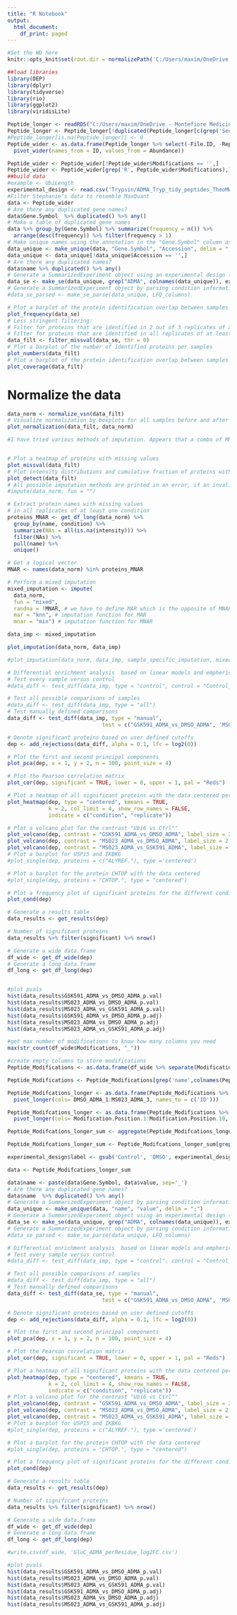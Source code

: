 ```yaml
---
title: "R Notebook"
output:
  html_document:
    df_print: paged
---
```

```r
#Set the WD here
knitr::opts_knit$set(root.dir = normalizePath('C:/Users/maxim/OneDrive - Montefiore Medicine/Shechter/Processed_Data/'))
```

```r
##load libraries
library(DEP)
library(dplyr)
library(tidyverse)
library(rio)
library(ggplot2)
library(viridisLite)

Peptide_longer <- readRDS("C:/Users/maxim/OneDrive - Montefiore Medicine/Shechter/Processed_Data/GluC_02/ADMA_tidy_TheoMW_03.RDS")
Peptide_longer <- Peptide_longer[!duplicated(Peptide_longer[c(grep('Sequence', colnames(Peptide_longer)), grep('Theo.MHplus.in.Da', colnames(Peptide_longer)), grep('ID', colnames(Peptide_longer)))]),]
#Peptide_longer[is.na(Peptide_longer)] <- 0
Peptide_wider <- as.data.frame(Peptide_longer %>% select(-File.ID, -Replicate, -Inhibitor, -IP) %>%
  pivot_wider(names_from = ID, values_from = Abundance))

Peptide_wider <- Peptide_wider[!Peptide_wider$Modifications == '',]
Peptide_wider <- Peptide_wider[grep('R', Peptide_wider$Modifications),]
##build data
#example <- UbiLength
experimental_design <- read.csv('Trypsin/ADMA_Tryp_tidy_peptides_TheoMW_ExpDesign.csv', header =T)
#Filter Stephanie's data to resemble MaxQuant
data <- Peptide_wider
# Are there any duplicated gene names?
data$Gene.Symbol  %>% duplicated() %>% any()
# Make a table of duplicated gene names
data %>% group_by(Gene.Symbol) %>% summarize(frequency = n()) %>% 
  arrange(desc(frequency)) %>% filter(frequency > 1)
# Make unique names using the annotation in the "Gene.Symbol" column as primary names and the annotation in "Accession" as name for those that do not have an gene name.
data_unique <- make_unique(data, "Gene.Symbol", "Accession", delim = ";")
data_unique <- data_unique[!data_unique$Accession == '',]
# Are there any duplicated names?
data$name %>% duplicated() %>% any()
# Generate a SummarizedExperiment object using an experimental design (LFQ=Abundance)
data_se <- make_se(data_unique, grep("ADMA", colnames(data_unique)), experimental_design)
# Generate a SummarizedExperiment object by parsing condition information from the column names
#data_se_parsed <- make_se_parse(data_unique, LFQ_columns)
```

```r
# Plot a barplot of the protein identification overlap between samples
plot_frequency(data_se)
# Less stringent filtering:
# Filter for proteins that are identified in 2 out of 3 replicates of at least one condition#data_filt <- filter_missval(data_se, thr = 1)
# Filter for proteins that are identified in all replicates of at least one condition
data_filt <- filter_missval(data_se, thr = 0)
# Plot a barplot of the number of identified proteins per samples
plot_numbers(data_filt)
# Plot a barplot of the protein identification overlap between samples
plot_coverage(data_filt)
```
# Normalize the data

```r
data_norm <- normalize_vsn(data_filt)
# Visualize normalization by boxplots for all samples before and after normalization
plot_normalization(data_filt, data_norm)
```



```r
#I have tried various methods of imputation. Appears that a combo of MNAR and MAR rowise to compare proteins between conditions with an imputation of the minimum value for those that are missing makes the most sense.


# Plot a heatmap of proteins with missing values
plot_missval(data_filt)
# Plot intensity distributions and cumulative fraction of proteins with and without missing values
plot_detect(data_filt)
# All possible imputation methods are printed in an error, if an invalid function name is given.
#impute(data_norm, fun = "")

# Extract protein names with missing values 
# in all replicates of at least one condition
proteins_MNAR <- get_df_long(data_norm) %>%
  group_by(name, condition) %>%
  summarize(NAs = all(is.na(intensity))) %>% 
  filter(NAs) %>% 
  pull(name) %>% 
  unique()

# Get a logical vector
MNAR <- names(data_norm) %in% proteins_MNAR

# Perform a mixed imputation
mixed_imputation <- impute(
  data_norm, 
  fun = "mixed",
  randna = !MNAR, # we have to define MAR which is the opposite of MNAR
  mar = "knn", # imputation function for MAR
  mnar = "min") # imputation function for MNAR

data_imp <- mixed_imputation

plot_imputation(data_norm, data_imp)

#plot_imputation(data_norm, data_imp, sample_specific_imputation, mixed_imputation)
```

```r
# Differential enrichment analysis  based on linear models and empherical Bayes statistics
# Test every sample versus control
#data_diff <- test_diff(data_imp, type = "control", control = "Control_ADMA")

# Test all possible comparisons of samples
#data_diff <- test_diff(data_imp, type = "all")
# Test manually defined comparisons
data_diff <- test_diff(data_imp, type = "manual", 
                              test = c("GSK591_ADMA_vs_DMSO_ADMA", 'MS023_ADMA_vs_DMSO_ADMA', 'MS023_ADMA_vs_GSK591_ADMA'))

# Denote significant proteins based on user defined cutoffs
dep <- add_rejections(data_diff, alpha = 0.1, lfc = log2(0))

# Plot the first and second principal components
plot_pca(dep, x = 1, y = 2, n = 100, point_size = 4)

# Plot the Pearson correlation matrix
plot_cor(dep, significant = TRUE, lower = 0, upper = 1, pal = "Reds")

# Plot a heatmap of all significant proteins with the data centered per protein
plot_heatmap(dep, type = "centered", kmeans = TRUE, 
             k = 2, col_limit = 4, show_row_names = FALSE,
             indicate = c("condition", "replicate"))

```

```r
# Plot a volcano plot for the contrast "Ubi6 vs Ctrl""
plot_volcano(dep, contrast = "GSK591_ADMA_vs_DMSO_ADMA", label_size = 2, add_names = TRUE)
plot_volcano(dep, contrast = "MS023_ADMA_vs_DMSO_ADMA", label_size = 2, add_names = TRUE)
plot_volcano(dep, contrast = "MS023_ADMA_vs_GSK591_ADMA", label_size = 2, add_names = TRUE)
# Plot a barplot for USP15 and IKBKG
#plot_single(dep, proteins = c("ALYREF."), type ='centered')

# Plot a barplot for the protein CHTOP with the data centered
#plot_single(dep, proteins = "CHTOP.", type = "centered")

# Plot a frequency plot of significant proteins for the different conditions
plot_cond(dep)
```

```r
# Generate a results table
data_results <- get_results(dep)

# Number of significant proteins
data_results %>% filter(significant) %>% nrow()

# Generate a wide data.frame
df_wide <- get_df_wide(dep)
# Generate a long data.frame
df_long <- get_df_long(dep)


#plot pvals
hist(data_results$GSK591_ADMA_vs_DMSO_ADMA_p.val)
hist(data_results$MS023_ADMA_vs_DMSO_ADMA_p.val)
hist(data_results$MS023_ADMA_vs_GSK591_ADMA_p.val)
hist(data_results$GSK591_ADMA_vs_DMSO_ADMA_p.adj)
hist(data_results$MS023_ADMA_vs_DMSO_ADMA_p.adj)
hist(data_results$MS023_ADMA_vs_GSK591_ADMA_p.adj)


```

```r

#get max number of modifications to know how many columns you need
max(str_count(df_wide$Modifications, "_"))

#create empty columns to store modifications
Peptide_Modifications <- as.data.frame(df_wide %>% separate(Modifications, c('Modification.Position.1','Modification.Position.2', 'Modification.Position.3', 'Modification.Position.4', 'Modification.Position.5', 'Modification.Position.6', 'Modification.Position.7', 'Modification.Position.8', 'Modification.Position.9', 'Modification.Position.10'), sep = '_', extra = 'merge', fill = 'right'))

Peptide_Modifications <- Peptide_Modifications[grep('name',colnames(Peptide_Modifications)):grep('Modification.Position.10',colnames(Peptide_Modifications))]

Peptide_Modifcations_longer <- as.data.frame(Peptide_Modifications %>% select(-name) %>%
  pivot_longer(cols= DMSO_ADMA_1:MS023_ADMA_3, names_to = c('ID')))

Peptide_Modifcations_longer <- as.data.frame(Peptide_Modifications %>%
  pivot_longer(cols= Modification.Position.1:Modification.Position.10, names_to = c('Modification')))

Peptide_Modifcations_longer_sum <- aggregate(Peptide_Modifcations_longer[grep('DMSO_ADMA_1', colnames(Peptide_Modifcations_longer)):grep('MS023_ADMA_3', colnames(Peptide_Modifcations_longer))], by=list(Gene.Symbol = Peptide_Modifcations_longer$Gene.Symbol, Description = Peptide_Modifcations_longer$Description, Accession = Peptide_Modifcations_longer$Accession, value = Peptide_Modifcations_longer$value), FUN=sum)

Peptide_Modifcations_longer_sum <- Peptide_Modifcations_longer_sum[grep('R', Peptide_Modifcations_longer_sum$value),]
```

```r
experimental_design$label <- gsub('Control', 'DMSO', experimental_design$label)

data <- Peptide_Modifcations_longer_sum

data$name <- paste(data$Gene.Symbol, data$value, sep='_')
# Are there any duplicated gene names?
data$name  %>% duplicated() %>% any()
# Generate a SummarizedExperiment object by parsing condition information from the column names
data_unique <- make_unique(data, "name", "value", delim = ";")
# Generate a SummarizedExperiment object using an experimental design (LFQ=Abundance)
data_se <- make_se(data_unique, grep("ADMA", colnames(data_unique)), experimental_design)
# Generate a SummarizedExperiment object by parsing condition information from the column names
#data_se_parsed <- make_se_parse(data_unique, LFQ_columns)
```


```r
# Differential enrichment analysis  based on linear models and empherical Bayes statistics
# Test every sample versus control
#data_diff <- test_diff(data_imp, type = "control", control = "Control_ADMA")

# Test all possible comparisons of samples
#data_diff <- test_diff(data_imp, type = "all")
# Test manually defined comparisons
data_diff <- test_diff(data_se, type = "manual", 
                              test = c("GSK591_ADMA_vs_DMSO_ADMA", 'MS023_ADMA_vs_DMSO_ADMA', 'MS023_ADMA_vs_GSK591_ADMA'))

# Denote significant proteins based on user defined cutoffs
dep <- add_rejections(data_diff, alpha = 0.1, lfc = log2(0))

# Plot the first and second principal components
plot_pca(dep, x = 1, y = 2, n = 100, point_size = 4)

# Plot the Pearson correlation matrix
plot_cor(dep, significant = TRUE, lower = 0, upper = 1, pal = "Reds")

# Plot a heatmap of all significant proteins with the data centered per protein
plot_heatmap(dep, type = "centered", kmeans = TRUE, 
             k = 2, col_limit = 4, show_row_names = FALSE,
             indicate = c("condition", "replicate"))
# Plot a volcano plot for the contrast "Ubi6 vs Ctrl""
plot_volcano(dep, contrast = "GSK591_ADMA_vs_DMSO_ADMA", label_size = 2, add_names = TRUE)
plot_volcano(dep, contrast = "MS023_ADMA_vs_DMSO_ADMA", label_size = 2, add_names = TRUE)
plot_volcano(dep, contrast = "MS023_ADMA_vs_GSK591_ADMA", label_size = 2, add_names = TRUE)
# Plot a barplot for USP15 and IKBKG
#plot_single(dep, proteins = c("ALYREF."), type ='centered')

# Plot a barplot for the protein CHTOP with the data centered
#plot_single(dep, proteins = "CHTOP.", type = "centered")

# Plot a frequency plot of significant proteins for the different conditions
plot_cond(dep)
```


```r
# Generate a results table
data_results <- get_results(dep)

# Number of significant proteins
data_results %>% filter(significant) %>% nrow()

# Generate a wide data.frame
df_wide <- get_df_wide(dep)
# Generate a long data.frame
df_long <- get_df_long(dep)

#write.csv(df_wide, 'GluC_ADMA_perResidue_log2FC.csv')

#plot pvals
hist(data_results$GSK591_ADMA_vs_DMSO_ADMA_p.val)
hist(data_results$MS023_ADMA_vs_DMSO_ADMA_p.val)
hist(data_results$MS023_ADMA_vs_GSK591_ADMA_p.val)
hist(data_results$GSK591_ADMA_vs_DMSO_ADMA_p.adj)
hist(data_results$MS023_ADMA_vs_DMSO_ADMA_p.adj)
hist(data_results$MS023_ADMA_vs_GSK591_ADMA_p.adj)


```